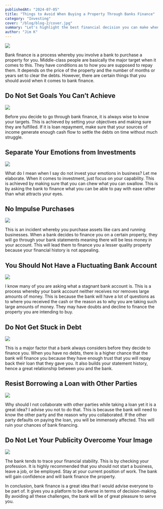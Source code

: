 ```yaml
---
publishedAt: "2024-07-05"
title: "Things to Avoid When Buying a Property Through Banks Finance"
category: "Investing"
cover: "/blog/blog-2/cover.jpg"
summary: "Let's highlight the best financial decision you can make when investing through banking finance and get the best of value at the end."
author: "Jim K"
---
```


![](/blog/blog-2/image-7.png)

Bank finance is a process whereby you involve a bank to purchase a property for you. Middle-class people are basically the major target when it comes to this. They have conditions as to how you are supposed to repay them. It depends on the price of the property and the number of months or years set to clear the debts. However, there are certain things that you should avoid when it comes to bank finance.

## Do Not Set Goals You Can’t Achieve

![](/blog/blog-2/image-2.png)

Before you decide to go through bank finance, it is always wise to know your targets. This is achieved by setting your objectives and making sure they are fulfilled. If it is loan repayment, make sure that your sources of income generate enough cash flow to settle the debts on time without much struggle.

## Separate Your Emotions from Investments

![](/blog/blog-2/image-3.png)

What do I mean when I say do not invest your emotions in business? Let me elaborate. When it comes to investment, just focus on your capability. This is achieved by making sure that you can chew what you can swallow. This is by asking the bank to finance what you can be able to pay with ease rather than what attracts your eyes.

## No Impulse Purchases

![](/blog/blog-2/image-4.png)

This is an incident whereby you purchase assets like cars and running businesses. When a bank decides to finance you on a certain property, they will go through your bank statements meaning there will be less money in your account. This will lead them to finance you a lesser quality property because your financial history is not appealing.

## You Should Not Have a Fluctuating Bank Account

![](/blog/blog-2/image-5.png)

I know many of you are asking what a stagnant bank account is. This is a process whereby your bank account neither receives nor removes large amounts of money. This is because the bank will have a lot of questions as to where you received the cash or the reason as to why you are taking such large amounts of money. They may have doubts and decline to finance the property you are intending to buy.

## Do Not Get Stuck in Debt

![](/blog/blog-2/image-6.png)

This is a major factor that a bank always considers before they decide to finance you. When you have no debts, there is a higher chance that the bank will finance you because they have enough trust that you will repay back their loan that they gave you. It also builds your statement history, hence a great relationship between you and the bank.

## Resist Borrowing a Loan with Other Parties

![](/blog/blog-2/image-7.png)

Why should I not collaborate with other parties while taking a loan yet it is a great idea? I advise you not to do that. This is because the bank will need to know the other party and the reason why you collaborated. If the other party defaults on paying the loan, you will be immensely affected. This will ruin your chances of bank financing.

## Do Not Let Your Publicity Overcome Your Image

![](/blog/blog-2/image-8.png)

The bank tends to trace your financial stability. This is by checking your profession. It is highly recommended that you should not start a business, leave a job, or be employed. Stay at your current position of work. The bank will gain confidence and will bank finance the property.

In conclusion, bank finance is a great idea that I would advise everyone to be part of. It gives you a platform to be diverse in terms of decision-making. By avoiding all these challenges, the bank will be of great pleasure to serve you.
